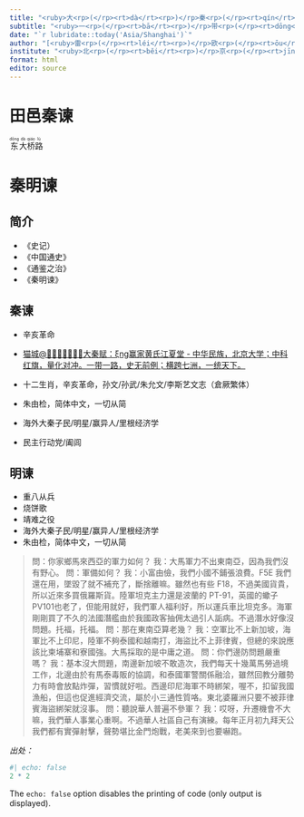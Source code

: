 ```yaml
---
title: "<ruby>大<rp>(</rp><rt>dà</rt><rp>)</rp>秦<rp>(</rp><rt>qín</rt><rp>)</rp>赋<rp>(</rp><rt>fù</rt><rp>)</rp></ruby> - <ruby>秦<rp>(</rp><rt>qín</rt><rp>)</rp>谏<rp>(</rp><rt>fù</rt><rp>)</rp></ruby>"
subtitle: "<ruby>一<rp>(</rp><rt>bā</rt><rp>)</rp>带<rp>(</rp><rt>dōng</rt><rp>)</rp>一<rp>(</rp><rt>xīn</rt><rp>)</rp>路<rp>(</rp><rt>cūn</rt><rp>)</rp></ruby>"
date: "`r lubridate::today('Asia/Shanghai')`"
author: "[<ruby>雷<rp>(</rp><rt>léi</rt><rp>)</rp>欧<rp>(</rp><rt>ōu</rt><rp>)</rp></ruby> ∪ <ruby>瑞<rp>(</rp><rt>ruì</rt><rp>)</rp>欧<rp>(</rp><rt>ōu</rt><rp>)</rp></ruby>，<ruby>黄<rp>(</rp><rt>huáng</rt><rp>)</rp>联<rp>(</rp><rt>lián</rt><rp>)</rp>富<rp>(</rp><rt>fù</rt><rp>)</rp></ruby>](https://englianhu.wordpress.com.com) <img src='诸子百家考工记/大秦赋 - 北京大学.png' height='20'> <img src='诸子百家考工记/赢家ξng黄氏江夏堂 - 量化对冲.png' height='20'>®"
institute: "<ruby>北<rp>(</rp><rt>běi</rt><rp>)</rp>京<rp>(</rp><rt>jīng</rt><rp>)</rp>大<rp>(</rp><rt>dà</rt><rp>)</rp>学<rp>(</rp><rt>xué</rt><rp>)</rp></ruby>"
format: html
editor: source
---
```


# 田邑秦谏

<ruby>东<rp>(</rp><rt>dōng</rt><rp>)</rp>大<rp>(</rp><rt>dà</rt><rp>)</rp>桥<rp>(</rp><rt>qiáo</rt><rp>)</rp>路<rp>(</rp><rt>lù</rt><rp>)</rp></ruby>

# 秦明谏

## 简介

- 《史记）
- 《中国通史》
- 《通鉴之治》
- 《秦明谏》

## 秦谏

- 辛亥革命
- [猫城@🚩🔆🏹🌟👊🚀🦔大秦赋：ξng赢家黄氏江夏堂 - 中华民族，北京大学；中科红旗，量化对冲。一带一路，史无前例；横跨七洲，一统天下。](https://github.com/englianhu/library/issues/3)

- 十二生肖，辛亥革命，孙文/孙武/朱允文/李斯艺文志（倉厥繁体）
- 朱由检，简体中文，一切从简
- 海外大秦子民/明星/赢异人/里根经济学
- 民主行动党/阖闾

## 明谏

- 重八从兵
- 烧饼歌
- 靖难之役
- 海外大秦子民/明星/赢异人/里根经济学
- 朱由检，简体中文，一切从简

> 問：你家鄉馬來西亞的軍力如何？
我：大馬軍力不出東南亞，因為我們沒有野心。
問：軍備如何？
我：小富由儉，我們小國不鋪張浪費。F5E 我們還在用，墜毀了就不補充了，斷捨離嘛。雖然也有些 F18，不過美國貨貴，所以近來多買俄羅斯貨。陸軍坦克主力還是波蘭的 PT-91，英國的蠍子 PV101也老了，但能用就好，我們軍人福利好，所以運兵車比坦克多。海軍剛剛買了不久的法國潛艦由於我國政客抽佣太過引人詬病。不過潛水好像沒問題。托福，托福。
問：那在東南亞算老幾？
我：空軍比不上新加坡，海軍比不上印尼，陸軍不夠泰國和越南打，海盜比不上菲律賓，但總的來說應該比柬埔寨和寮國強。大馬採取的是中庸之道。
問：你們邊防問題嚴重嗎？
我：基本沒大問題，南邊新加坡不敢造次，我們每天十幾萬馬勞過境工作，北邊由於有馬泰毒販的協調，和泰國軍警關係融洽，雖然回教分離勢力有時會放點炸彈，習慣就好啦。西邊印尼海軍不時綁架，喔不，扣留我國漁船，但這也促進經濟交流，屬於小三通性質咯。東北婆羅洲只要不被菲律賓海盜綁架就沒事。
問：聽說華人普遍不參軍？
我：哎呀，升遷機會不大嘛，我們華人事業心重啊。不過華人社區自己有演練。每年正月初九拜天公我們都有實彈射擊，聲勢堪比金門炮戰，老美來到也要嚇跑。

*出处：[]()*

```r
#| echo: false
2 * 2
```

The `echo: false` option disables the printing of code (only output is displayed).
